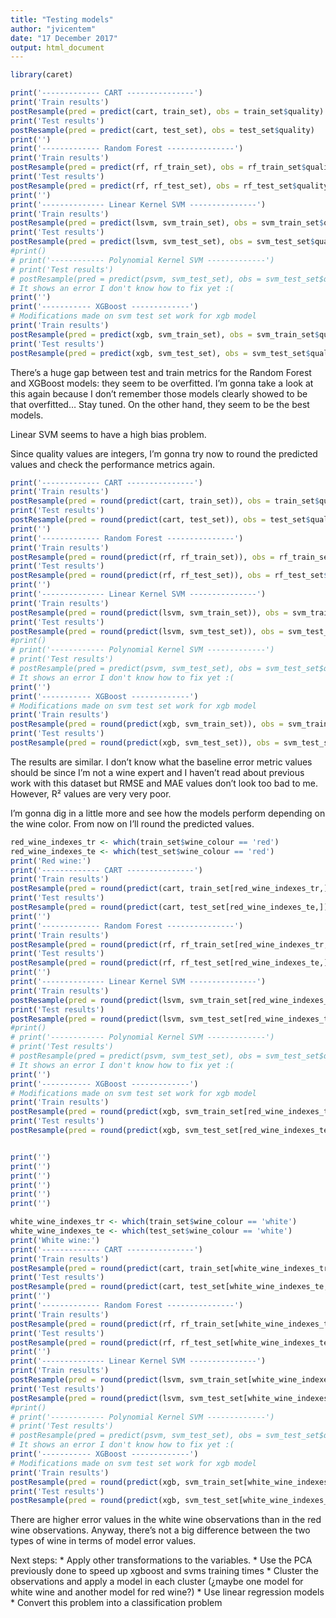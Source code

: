 ```yaml
---
title: "Testing models"
author: "jvicentem"
date: "17 December 2017"
output: html_document
---
```


```r
library(caret)
```

```r
print('------------- CART ---------------')
print('Train results')
postResample(pred = predict(cart, train_set), obs = train_set$quality) 
print('Test results')
postResample(pred = predict(cart, test_set), obs = test_set$quality) 
print('')
print('------------- Random Forest ---------------')
print('Train results')
postResample(pred = predict(rf, rf_train_set), obs = rf_train_set$quality)
print('Test results')
postResample(pred = predict(rf, rf_test_set), obs = rf_test_set$quality)
print('')
print('-------------- Linear Kernel SVM ---------------')
print('Train results')
postResample(pred = predict(lsvm, svm_train_set), obs = svm_train_set$quality)
print('Test results')
postResample(pred = predict(lsvm, svm_test_set), obs = svm_test_set$quality)
#print()
# print('------------ Polynomial Kernel SVM -------------')
# print('Test results')
# postResample(pred = predict(psvm, svm_test_set), obs = svm_test_set$quality)
# It shows an error I don't know how to fix yet :( 
print('')
print('----------- XGBoost -------------')
# Modifications made on svm test set work for xgb model
print('Train results')
postResample(pred = predict(xgb, svm_train_set), obs = svm_train_set$quality)
print('Test results')
postResample(pred = predict(xgb, svm_test_set), obs = svm_test_set$quality)

```

There's a huge gap between test and train metrics for the Random Forest and XGBoost models: they seem to be overfitted. I'm gonna take a look at this again because I don't remember those models clearly showed to be that overfitted... Stay tuned.
On the other hand, they seem to be the best models. 

Linear SVM seems to have a high bias problem.

Since quality values are integers, I'm gonna try now to round the predicted values and check the performance metrics again.

```r
print('------------- CART ---------------')
print('Train results')
postResample(pred = round(predict(cart, train_set)), obs = train_set$quality) 
print('Test results')
postResample(pred = round(predict(cart, test_set)), obs = test_set$quality) 
print('')
print('------------- Random Forest ---------------')
print('Train results')
postResample(pred = round(predict(rf, rf_train_set)), obs = rf_train_set$quality)
print('Test results')
postResample(pred = round(predict(rf, rf_test_set)), obs = rf_test_set$quality)
print('')
print('-------------- Linear Kernel SVM ---------------')
print('Train results')
postResample(pred = round(predict(lsvm, svm_train_set)), obs = svm_train_set$quality)
print('Test results')
postResample(pred = round(predict(lsvm, svm_test_set)), obs = svm_test_set$quality)
#print()
# print('------------ Polynomial Kernel SVM -------------')
# print('Test results')
# postResample(pred = predict(psvm, svm_test_set), obs = svm_test_set$quality)
# It shows an error I don't know how to fix yet :( 
print('')
print('----------- XGBoost -------------')
# Modifications made on svm test set work for xgb model
print('Train results')
postResample(pred = round(predict(xgb, svm_train_set)), obs = svm_train_set$quality)
print('Test results')
postResample(pred = round(predict(xgb, svm_test_set)), obs = svm_test_set$quality)

```

The results are similar. I don't know what the baseline error metric values should be since I'm not a wine expert and I haven't read about previous work with this dataset but RMSE and MAE values don't look too bad to me. However, R² values are very very poor.

I'm gonna dig in a little more and see how the models perform depending on the wine color. From now on I'll round the predicted values.

```r
red_wine_indexes_tr <- which(train_set$wine_colour == 'red')
red_wine_indexes_te <- which(test_set$wine_colour == 'red')
print('Red wine:')
print('------------- CART ---------------')
print('Train results')
postResample(pred = round(predict(cart, train_set[red_wine_indexes_tr,])), obs = train_set$quality[red_wine_indexes_tr]) 
print('Test results')
postResample(pred = round(predict(cart, test_set[red_wine_indexes_te,])), obs = test_set$quality[red_wine_indexes_te]) 
print('')
print('------------- Random Forest ---------------')
print('Train results')
postResample(pred = round(predict(rf, rf_train_set[red_wine_indexes_tr,])), obs = rf_train_set$quality[red_wine_indexes_tr])
print('Test results')
postResample(pred = round(predict(rf, rf_test_set[red_wine_indexes_te,])), obs = rf_test_set$quality[red_wine_indexes_te])
print('')
print('-------------- Linear Kernel SVM ---------------')
print('Train results')
postResample(pred = round(predict(lsvm, svm_train_set[red_wine_indexes_tr,])), obs = svm_train_set$quality[red_wine_indexes_tr])
print('Test results')
postResample(pred = round(predict(lsvm, svm_test_set[red_wine_indexes_te,])), obs = svm_test_set$quality[red_wine_indexes_te])
#print()
# print('------------ Polynomial Kernel SVM -------------')
# print('Test results')
# postResample(pred = predict(psvm, svm_test_set), obs = svm_test_set$quality)
# It shows an error I don't know how to fix yet :( 
print('')
print('----------- XGBoost -------------')
# Modifications made on svm test set work for xgb model
print('Train results')
postResample(pred = round(predict(xgb, svm_train_set[red_wine_indexes_tr,])), obs = svm_train_set$quality[red_wine_indexes_tr])
print('Test results')
postResample(pred = round(predict(xgb, svm_test_set[red_wine_indexes_te,])), obs = svm_test_set$quality[red_wine_indexes_te])


print('')
print('')
print('')
print('')
print('')
print('')

white_wine_indexes_tr <- which(train_set$wine_colour == 'white')
white_wine_indexes_te <- which(test_set$wine_colour == 'white')
print('White wine:')
print('------------- CART ---------------')
print('Train results')
postResample(pred = round(predict(cart, train_set[white_wine_indexes_tr,])), obs = train_set$quality[white_wine_indexes_tr]) 
print('Test results')
postResample(pred = round(predict(cart, test_set[white_wine_indexes_te,])), obs = test_set$quality[white_wine_indexes_te]) 
print('')
print('------------- Random Forest ---------------')
print('Train results')
postResample(pred = round(predict(rf, rf_train_set[white_wine_indexes_tr,])), obs = rf_train_set$quality[white_wine_indexes_tr])
print('Test results')
postResample(pred = round(predict(rf, rf_test_set[white_wine_indexes_te,])), obs = rf_test_set$quality[white_wine_indexes_te])
print('')
print('-------------- Linear Kernel SVM ---------------')
print('Train results')
postResample(pred = round(predict(lsvm, svm_train_set[white_wine_indexes_tr,])), obs = svm_train_set$quality[white_wine_indexes_tr])
print('Test results')
postResample(pred = round(predict(lsvm, svm_test_set[white_wine_indexes_te,])), obs = svm_test_set$quality[white_wine_indexes_te])
#print()
# print('------------ Polynomial Kernel SVM -------------')
# print('Test results')
# postResample(pred = predict(psvm, svm_test_set), obs = svm_test_set$quality)
# It shows an error I don't know how to fix yet :( 
print('----------- XGBoost -------------')
# Modifications made on svm test set work for xgb model
print('Train results')
postResample(pred = round(predict(xgb, svm_train_set[white_wine_indexes_tr,])), obs = svm_train_set$quality[white_wine_indexes_tr])
print('Test results')
postResample(pred = round(predict(xgb, svm_test_set[white_wine_indexes_te,])), obs = svm_test_set$quality[white_wine_indexes_te])
```

There are higher error values in the white wine observations than in the red wine observations. Anyway, there's not a big difference between the two types of wine in terms of model error values.

Next steps:
* Apply other transformations to the variables.
* Use the PCA previously done to speed up xgboost and svms training times
* Cluster the observations and apply a model in each cluster (¿maybe one model for white wine and another model for red wine?)
* Use linear regression models
* Convert this problem into a classification problem
